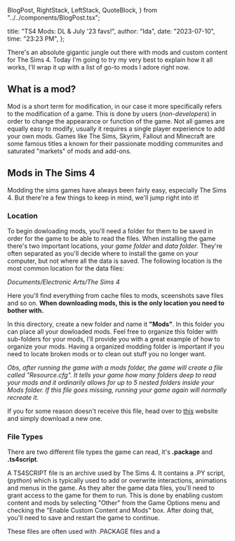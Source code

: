   BlogPost,
  RightStack,
  LeftStack,
  QuoteBlock,
} from "../../components/BlogPost.tsx";

  title: "TS4 Mods: DL & July '23 favs!",
  author: "Ida",
  date: "2023-07-10",
  time: "23:23 PM",
};

There's an absolute gigantic jungle out there with mods and custom content for The Sims 4. Today I'm going to try my very best to explain how it all works, I'll wrap it up with a
list of go-to mods I adore right now.

## What is a mod?

Mod is a short term for modification, in our case it more specifically refers to the modification of a game. This is done by users (*non-developers*) in order to change the appearance or 
function of the game. Not all games are equally easy to modify, usually it requires a single player experience to add your own mods. Games like The Sims, Skyrim, Fallout and Minecraft are 
some famous titles a known for their passionate modding communites and saturated "markets" of mods and add-ons. 

## Mods in The Sims 4

Modding the sims games have always been fairly easy, especially The Sims 4. But there're a few things to keep in mind, we'll jump right into it!

### Location

To begin dowloading mods, you'll need a folder for them to be saved in order for the game to be able to read the files. When installing the game there's two important locations, your *game folder*
and *data folder*. They're often separated as you'll decide where to install the game on your computer, but not where all the data is saved. The following location is the most common 
location for the data files: 

*Documents/​Electronic Arts/​The Sims 4*

Here you'll find everything from cache files to mods, sceenshots save files and so on. **When downloading mods, this is the only location you need to bother with.** 

In this directory, create a new folder and name it **"Mods"**. In this folder you can place all your dowloaded mods. Feel free to organize this folder with sub-folders for your mods, 
I'll provide you with a great example of how to organize your mods. Having a organized modding folder is important if you need to locate broken mods or to clean out stuff you no longer want. 

*Obs, after running the game with a mods folder, the game will create a file called "Resource.cfg". It tells your game how many folders deep to read your mods and it ordinarily allows 
for up to 5 nested folders inside your Mods folder. If this file goes missing, running your game again will normally recreate it.* 

If you for some reason doesn't receive this file, head over to [this](https://help.thesimsresource.com/article/37-the-sims-4-resource-cfg-file) website and simply download a new one.

### File Types

There are two different file types the game can read, it's **.package** and **.ts4script**. 

A TS4SCRIPT file is an archive used by The Sims 4. It contains a .PY script, (*python*) which is typically used to add or overwrite interactions, animations and menus in the game. As they alter 
the game data files, you'll need to grant access to the game for them to run. This is done by enabling custom content and mods by selecting "Other" from the Game Options menu and checking the
"Enable Custom Content and Mods" box. After doing that, you'll need to save and restart the game to continue. 

These files are often used with .PACKAGE files and a

